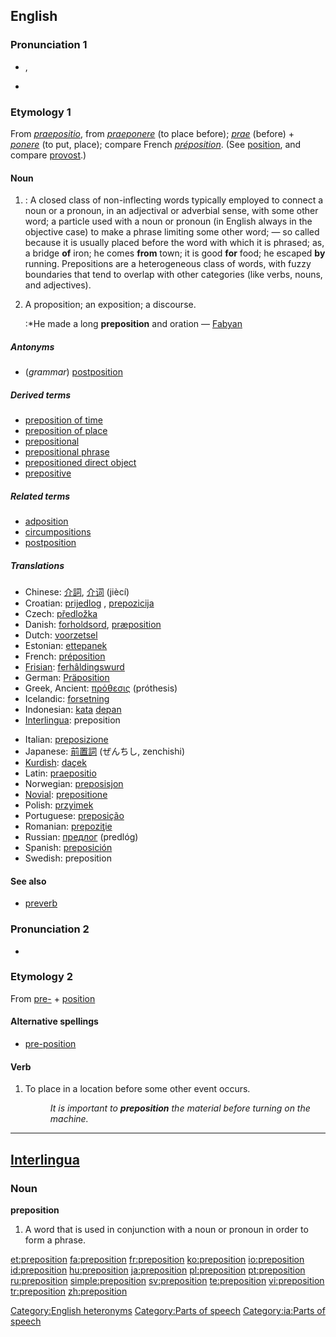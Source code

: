 ==English==
{{wikipedia}}

===Pronunciation 1===
*{{enPR|prĕp-ə-zĭsh'ən}}, {{IPA|/ˌprɛpəˈzɪʃən/}}
*{{audio|en-us-preposition.ogg|Audio (US)}}

===Etymology 1===
From {{L.}} ''[[praepositio]]'', from ''[[praeponere]]'' (to place before); ''[[prae]]'' (before) + ''[[ponere]]'' (to put, place); compare French ''[[préposition]]''. (See [[position]], and compare [[provost]].)

====Noun====
{{en-noun}}

# {{grammar}}: A closed class of non-inflecting words typically employed to connect a noun or a pronoun, in an adjectival or adverbial sense, with some other word; a particle used with a noun or pronoun (in English always in the objective case) to make a phrase limiting some other word; — so called because it is usually placed before the word with which it is phrased; as, a bridge '''of''' iron; he comes '''from''' town; it is good '''for''' food; he escaped '''by''' running. Prepositions are a heterogeneous class of words, with fuzzy boundaries that tend to overlap with other categories (like verbs, nouns, and adjectives).
# {{obsolete}} A proposition; an exposition; a discourse.
#:*He made a long '''preposition''' and oration — [[Fabyan]]

=====Antonyms=====
*(''grammar'') [[postposition]]

=====Derived terms=====
*[[preposition of time]]
*[[preposition of place]]
*[[prepositional]]
*[[prepositional phrase]]
*[[prepositioned direct object]]
*[[prepositive]]

=====Related terms=====
*[[adposition]]
*[[circumpositions]]
*[[postposition]]

=====Translations=====
{{top}}
*Chinese: [[介詞]], [[介词]] (jiècí)
*Croatian: [[prijedlog]] {{m}}, [[prepozicija]] {{f}}
*Czech: [[předložka]] {{f}}
*Danish: [[forholdsord]], [[præposition]]
*Dutch: [[voorzetsel]] {{n}}
*Estonian: [[ettepanek]]
*French: [[préposition]]
*[[Frisian]]: [[ferhâldingswurd]] {{n}}
*German: [[Präposition]] {{f}}
*Greek, Ancient: [[πρόθεσις]] (próthesis) {{f}}
*Icelandic: [[forsetning]] {{f}}
*Indonesian: [[kata]] [[depan]]
*[[Interlingua]]: preposition
{{mid}}
*Italian: [[preposizione]] {{f}}
*Japanese: [[前置詞]] (ぜんちし, zenchishi)
*[[Kurdish]]: [[daçek]] {{f}}
*Latin: [[praepositio]] {{f}}
*Norwegian: [[preposisjon]] {{m}}
*[[Novial]]: [[prepositione]]
*Polish: [[przyimek]] {{m}}
*Portuguese: [[preposição]] {{f}}
*Romanian: [[prepoziţie]] {{f}}
*Russian: [[предлог]] (predlóg) {{m}}
*Spanish: [[preposición]] {{f}}
*Swedish: preposition {{c}}
{{bottom}}

====See also====
*[[preverb]]

===Pronunciation 2===
*{{IPA|/ˈpriːpəˌzɪʃən/}}

===Etymology 2===
From [[pre-]] + [[position]]

====Alternative spellings====
*[[pre-position]]

====Verb====
{{en-verb}}

# To place in a location before some other event occurs.
#:''It is important to '''preposition''' the material before turning on the machine.''

[[Category:English heteronyms]]

----

==[[Interlingua]]==

===Noun===
'''preposition'''

# A word that is used in conjunction with a noun or pronoun in order to form a phrase.

[[Category:Parts of speech]]
[[Category:ia:Parts of speech]]

[[et:preposition]]
[[fa:preposition]]
[[fr:preposition]]
[[ko:preposition]]
[[io:preposition]]
[[id:preposition]]
[[hu:preposition]]
[[ja:preposition]]
[[pl:preposition]]
[[pt:preposition]]
[[ru:preposition]]
[[simple:preposition]]
[[sv:preposition]]
[[te:preposition]]
[[vi:preposition]]
[[tr:preposition]]
[[zh:preposition]]